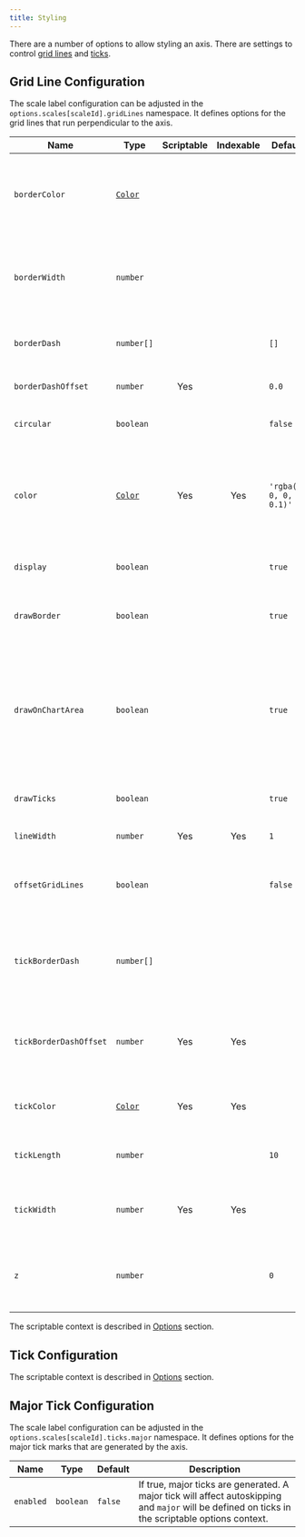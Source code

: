 ```yaml
---
title: Styling
---
```



There are a number of options to allow styling an axis. There are settings to control [grid lines](#grid-line-configuration) and [ticks](#tick-configuration).

## Grid Line Configuration

The scale label configuration can be adjusted in the `options.scales[scaleId].gridLines` namespace. It defines options for the grid lines that run perpendicular to the axis.

| Name | Type | Scriptable | Indexable | Default | Description
| ---- | ---- | :-------------------------------: | :-----------------------------: | ------- | -----------
| `borderColor` | [`Color`](../general/colors.md) | | | | If set, used as the color of the border line. If unset, the first `color` option is resolved and used.
| `borderWidth` | `number` | | | | If set, used as the width of the border line. If unset, the first `lineWidth` option is resolved and used.
| `borderDash` | `number[]` | | | `[]` | Length and spacing of dashes on grid lines. See [MDN](https://developer.mozilla.org/en-US/docs/Web/API/CanvasRenderingContext2D/setLineDash).
| `borderDashOffset` | `number` | Yes | | `0.0` | Offset for line dashes. See [MDN](https://developer.mozilla.org/en-US/docs/Web/API/CanvasRenderingContext2D/lineDashOffset).
| `circular` | `boolean` | | | `false` | If true, gridlines are circular (on radar chart only).
| `color` | [`Color`](../general/colors.md)  | Yes | Yes | `'rgba(0, 0, 0, 0.1)'` | The color of the grid lines. If specified as an array, the first color applies to the first grid line, the second to the second grid line, and so on.
| `display` | `boolean` | | | `true` | If false, do not display grid lines for this axis.
| `drawBorder` | `boolean` | | | `true` | If true, draw a border at the edge between the axis and the chart area.
| `drawOnChartArea` | `boolean` | | | `true` | If true, draw lines on the chart area inside the axis lines. This is useful when there are multiple axes and you need to control which grid lines are drawn.
| `drawTicks` | `boolean` | | | `true` | If true, draw lines beside the ticks in the axis area beside the chart.
| `lineWidth` | `number` | Yes | Yes | `1` | Stroke width of grid lines.
| `offsetGridLines` | `boolean` | | | `false` | If true, grid lines will be shifted to be between labels. This is set to `true` for a bar chart by default.
| `tickBorderDash` | `number[]` | | | | Length and spacing of the tick mark line. If not set, defaults to the grid line `borderDash` value.
| `tickBorderDashOffset` | `number` | Yes | Yes |  | Offset for the line dash of the tick mark. If unset, defaults to the grid line `borderDashOffset` value
| `tickColor` | [`Color`](../general/colors.md) | Yes | Yes | | Color of the tick line. If unset, defaults to the grid line color.
| `tickLength` | `number` | | | `10` | Length in pixels that the grid lines will draw into the axis area.
| `tickWidth` | `number` | Yes | Yes | | Width of the tick mark in pixels. If unset, defaults to the grid line width.
| `z` | `number` | | | `0` | z-index of gridline layer. Values &lt;= 0 are drawn under datasets, &gt; 0 on top.

The scriptable context is described in [Options](../general/options.md#tick) section.

## Tick Configuration

<CommonTicks />

The scriptable context is described in [Options](../general/options.md#tick) section.

## Major Tick Configuration

The scale label configuration can be adjusted in the `options.scales[scaleId].ticks.major` namespace. It defines options for the major tick marks that are generated by the axis.

| Name | Type | Default | Description
| ---- | ---- | ------- | -----------
| `enabled` | `boolean` | `false` | If true, major ticks are generated. A major tick will affect autoskipping and `major` will be defined on ticks in the scriptable options context.

